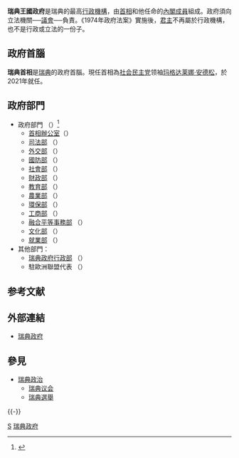 '''瑞典王國政府'''是瑞典的最高[[行政機構|行政機構]]，由[[瑞典首相|首相]]和他任命的[[內閣成員|內閣成員]]組成。政府須向立法機關──[[瑞典議會|議會]]──負責。《1974年政府法案》實施後，[[瑞典君主|君主]]不再屬於行政機構，也不是行政或立法的一份子。

==政府首腦==
{{Main|瑞典首相}}
'''瑞典首相'''是[[瑞典|瑞典]]的政府首腦。現任首相為[[社会民主党|社会民主党]]领袖[[玛格达莱娜·安德松|玛格达莱娜·安德松]]，於2021年就任。

==政府部門==
* 政府部門 （{{lang-sv|Regeringskansliet}}）<ref>{{Cite web |url=http://www.sweden.gov.se/sb/d/576 |title=Sveriges regering och regeringskansli |access-date=2010-09-11 |archive-date=2012-10-20 |archive-url=https://web.archive.org/web/20121020070010/http://www.sweden.gov.se/sb/d/576 |dead-url=no }}</ref>
** [[瑞典首相辦公室|首相辦公室]]（{{lang-sv|Statsrådsberedningen}}）
** [[瑞典司法部|司法部]] （{{lang-sv|Justitiedepartementet}}）
** [[瑞典外交部|外交部]] （{{lang-sv|Utrikesdepartementet}}）
** [[瑞典國防部|國防部]] （{{lang-sv|Försvarsdepartementet}}）
** [[瑞典社會部|社會部]] （{{lang-sv|Socialdepartementet}}）
** [[瑞典財政部|財政部]] （{{lang-sv|Finansdepartementet}}）
** [[瑞典教育部|教育部]] （{{lang-sv|Utbildningsdepartementet}}）
** [[瑞典農業部|農業部]] （{{lang-sv|Jordbruksdepartementet}}）
** [[瑞典環保部|環保部]] （{{lang-sv|Miljödepartementet}}）
** [[瑞典工商部|工商部]] （{{lang-sv|Näringsdepartementet}}）
** [[瑞典融合平等事務部|融合平等事務部]] （{{lang-sv|Integrations- och jämställdhetsdepartementet}}）
** [[瑞典文化部|文化部]] （{{lang-sv|Kulturdepartementet}}）
** [[瑞典就業部|就業部]] （{{lang-sv|Arbetsmarknadsdepartementet}}）
*其他部門：
** [[瑞典政府行政部|瑞典政府行政部]] （{{lang-sv|Förvaltningsavdelningen}}）
** 駐歐洲聯盟代表 （{{lang-sv|EU-representationen}}）

== 参考文献 ==
{{Reflist}}

== 外部連結 ==
* [http://www.sweden.gov.se/ 瑞典政府] {{Wayback|url=http://www.sweden.gov.se/ |date=20040214233617 }}

== 參見 ==
{{Portal box|瑞典|政治}}
* [[瑞典政治|瑞典政治]]
** [[瑞典议会|瑞典议会]]
** [[瑞典選舉|瑞典選舉]]

{{-}}
{{歐洲題目|政府}}

[[Category:欧洲各国政府|S]]
[[Category:瑞典政府|]]